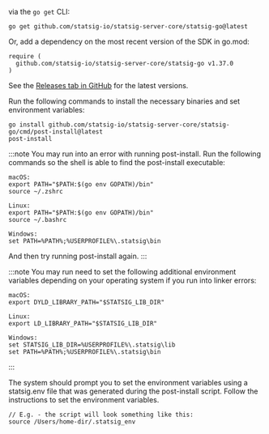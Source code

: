 via the `go get` CLI:

```
go get github.com/statsig-io/statsig-server-core/statsig-go@latest
```

Or, add a dependency on the most recent version of the SDK in go.mod:

```
require (
  github.com/statsig-io/statsig-server-core/statsig-go v1.37.0
)
```

See the [Releases tab in GitHub](https://github.com/statsig-io/go-sdk/releases) for the latest versions.

Run the following commands to install the necessary binaries and set environment variables:

```
go install github.com/statsig-io/statsig-server-core/statsig-go/cmd/post-install@latest
post-install
```

:::note 
You may run into an error with running post-install. Run the following commands so the shell is able to find the post-install executable: 

```
macOS:
export PATH="$PATH:$(go env GOPATH)/bin"
source ~/.zshrc

Linux:
export PATH="$PATH:$(go env GOPATH)/bin"
source ~/.bashrc

Windows:
set PATH=%PATH%;%USERPROFILE%\.statsig\bin

```


And then try running post-install again.
:::

:::note
You may run need to set the following additional environment variables depending on your operating system if you run into linker errors:

```
macOS:
export DYLD_LIBRARY_PATH="$STATSIG_LIB_DIR"

Linux:
export LD_LIBRARY_PATH="$STATSIG_LIB_DIR"

Windows:
set STATSIG_LIB_DIR=%USERPROFILE%\.statsig\lib
set PATH=%PATH%;%USERPROFILE%\.statsig\bin
```
:::


The system should prompt you to set the environment variables using a statsig.env file that was generated during the post-install script.
Follow the instructions to set the environment variables.

```
// E.g. - the script will look something like this:
source /Users/home-dir/.statsig_env
```



